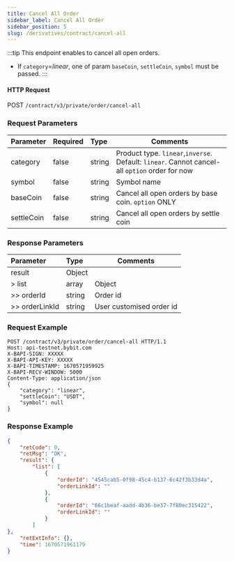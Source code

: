 ```yaml
---
title: Cancel All Order
sidebar_label: Cancel All Order
sidebar_position: 5
slug: /derivatives/contract/cancel-all
---
```



:::tip
This endpoint enables to cancel all open orders.
- If `category`=_linear_, one of param `baseCoin`, `settleCoin`, `symbol` must be passed.
:::

#### HTTP Request
POST `/contract/v3/private/order/cancel-all`

### Request Parameters
| Parameter | Required | Type | Comments|
|:----- |:-------|:-----|------ |
|category |false |string |Product type. `linear`,`inverse`. Default: `linear`. Cannot cancel-all `option` order for now |
|symbol |false|string |Symbol name |
|baseCoin |false|string |Cancel all open orders by base coin. `option` ONLY |
|settleCoin |false|string |Cancel all open orders by settle coin|

### Response Parameters
| Parameter | Type | Comments|
|:----- |:-----|----- |
|result |Object | |
|> list |array |Object |
|>> orderId |string |Order id |
|>> orderLinkId |string |User customised order id |

### Request Example

```http
POST /contract/v3/private/order/cancel-all HTTP/1.1
Host: api-testnet.bybit.com
X-BAPI-SIGN: XXXXX
X-BAPI-API-KEY: XXXXX
X-BAPI-TIMESTAMP: 1670571959925
X-BAPI-RECV-WINDOW: 5000
Content-Type: application/json
{
    "category": "linear",
    "settleCoin": "USDT",
    "symbol": null
}
```

### Response Example

```json
{
    "retCode": 0,
    "retMsg": "OK",
    "result": {
        "list": [
            {
                "orderId": "4545cab5-0f98-45c4-b137-6c42f3b33d4a",
                "orderLinkId": ""
            },
            {
                "orderId": "66c1beaf-aadd-4b36-be37-7f80ec315422",
                "orderLinkId": ""
            }
        ]
},
    "retExtInfo": {},
    "time": 1670571961179
}
```